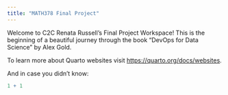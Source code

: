 ```yaml
---
title: "MATH378 Final Project"
---
```


Welcome to C2C Renata Russell's Final Project Workspace! This is the beginning of a beautiful journey through the book "DevOps for Data Science" by Alex Gold.

To learn more about Quarto websites visit <https://quarto.org/docs/websites>.

And in case you didn't know:

```r
1 + 1
```
